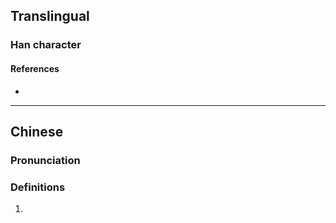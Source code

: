 {{character info/new}}
==Translingual==

===Han character===
{{Han char|rn=75|rad=木|as=09|sn=13|four=47920|canj=DAIL|ids=⿰木即}}

====References====
* {{Han ref|kx=0539.160|dkj=15134|dj=0927.020|hdz=21251.130|uh=6956|ud=26966|bh=D5B8|bd=54712}}

----

==Chinese==
{{zh-forms}}

===Pronunciation===
{{zh-pron
|m=zhì
|c=zit3
|mc=y
|oc=y
}}

===Definitions===
{{zh-hanzi}}

# {{rfdef|zh}}